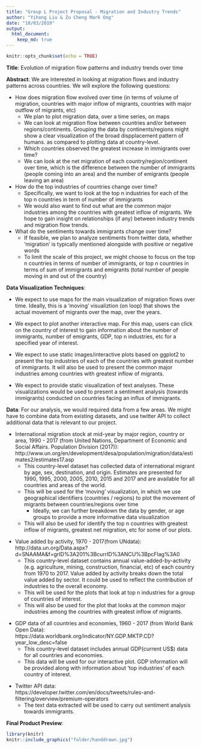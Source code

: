```yaml
---
title: "Group L Project Proposal - Migration and Industry Trends"
author: "Yihong Liu & Zu Cheng Mark Ong"
date: "10/03/2019"
output: 
  html_document:
    keep_md: true
---
```


```r
knitr::opts_chunk$set(echo = TRUE)
```

**Title**: Evolution of migration flow patterns and industry trends over time

**Abstract**: We are interested in looking at migration flows and industry patterns across countries. We will explore the following questions:

- How does migration flow evolved over time (in terms of volume of migration, countries with major inflow of migrants, countries with major outflow of migrants,  etc)
  - We plan to plot migration data, over a time series, on maps
  - We can look at migration flow between countries and/or between regions/continents. Grouping the data by continents/regions might show a clear visualization of the broad dispplacement pattern of humans. as compared to plotting data at country-level.
  - Which countries observed the greatest increase in immigrants over time?
  - We can look at the net migration of each country/region/continent over time, which is the difference between the number of immigrants (people coming into an area) and the number of emigrants (people leaving an area) 

- How do the top industries of countries change over time?
  - Specifically, we want to look at the top n industries for each of the top n countries in term of number of immigrants
  - We would also want to find out what are the common major industries among the countries with greatest inflow of migrants. We hope to gain insight on relationships (if any) between industry trends and migration flow trends. 
  
- What do the sentiments towards immigrants change over time?
  - If feasible, we plan to analyze sentiments from twitter data, whether 'migration' is typically mentioned alongside with positive or negative words
  - To limit the scale of this project, we might choose to focus on the top n countries in terms of number of immigrants, or top n countries in terms of sum of immigrants and emigrants (total number of people moving in and out of the country)

**Data Visualization Techniques**: 

- We expect to use maps for the main visualization of migration flows over time. Ideally, this is a 'moving' visualiztion (on loop) that shows the actual movement of migrants over the map, over the years.  

- We expect to plot another interactive map. For this map, users can click on the country of interest to gain information about the number of immigrants, number of emigrants, GDP, top n industries, etc for a specified year of interest.

- We expect to use static images/interactive plots based on ggplot2 to present the top industries of each of  the countries with greatest number of immigrants. It will also be used to present the common major industries among countries with greatest inflow of migrants. 

- We expect to provide static visualization of text analyses. These visualizations would be used to present a sentiment analysis (towards immigrants) conducted on countries facing an influx of immigrants. 

**Data**: For our analysis, we would required data from a few areas. We might have to combine data from existing datasets, and use twitter API to collect additional data that is relevant to our project.

- International migration stock at mid-year by major region, country or area, 1990 - 2017 (from United Nations, Department of Economic and Social Affairs. Population Division (2017)): <br /> http://www.un.org/en/development/desa/population/migration/data/estimates2/estimates17.asp
  - This country-level dataset has collected data of international migrant by age, sex, destination, and origin. Estimates are presented for 1990, 1995, 2000, 2005, 2010, 2015 and 2017 and are available for all countries and areas of the world. 
  - This will be used for the 'moving' visualization, in which we use geographical identifiers (countries / regions) to plot the movement of migrants between countries/regions over time
    - Ideally, we can further breakdown the data by gender, or age groups to provide a more informative data visualization
  - This will also be used for identify the top n countries with greatest inflow of migrants, greatest net migration, etc for some of our plots.

\n
- Value added by activity, 1970 - 2017(from UNdata): <br />
http://data.un.org/Data.aspx?d=SNAAMA&f=grID%3A201%3BcurrID%3ANCU%3BpcFlag%3A0
  - This country-level dataset contains annual value-added-by-activity (e.g. agriculture, mining, construction, financial, etc) of each country from 1970 to 2017. Value added by activity breaks down the total value added by sector. It could be used to reflect the contribution of industries to the overall economy.
  - This will be used for the plots that look at top n industries for a group of countries of interest.
  - This will also be used for the plot that looks at the common major industries among the countries with greatest inflow of migrants.
  
\n
- GDP data of all countries and economies, 1960 - 2017 (from World Bank Open Data): <br />
https://data.worldbank.org/indicator/NY.GDP.MKTP.CD?year_low_desc=false
  - This country-level dataset includes annual GDP(current US$) data for all countries and economies.
  - This data will be used for our interactive plot. GDP information will be provided along with information about 'top industries' of each country of interest.

\n
- Twitter API data: <br />
https://developer.twitter.com/en/docs/tweets/rules-and-filtering/overview/premium-operators
  - The text data extracted will be used to carry out sentiment analysis towards immigrants.
  
**Final Product Preview**:   
```r
library(knitr)
knitr::include_graphics("folder/handdrawn.jpg")
```
